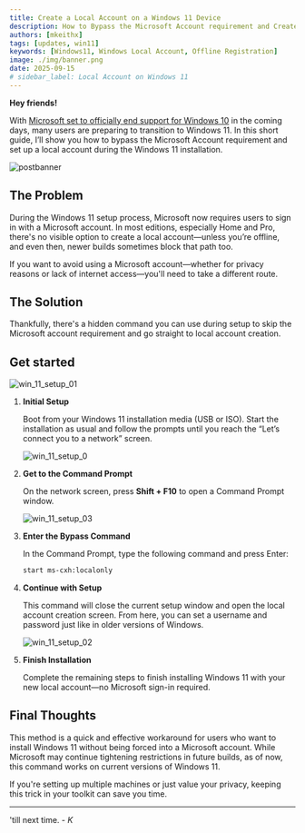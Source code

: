 ```yaml
---
title: Create a Local Account on a Windows 11 Device
description: How to Bypass the Microsoft Account requirement and Create a Local Account on a Windows 11 Device.
authors: [mkeithx]
tags: [updates, win11]
keywords: [Windows11, Windows Local Account, Offline Registration]
image: ./img/banner.png
date: 2025-09-15
# sidebar_label: Local Account on Windows 11
---
```




**Hey friends!**

With [Microsoft set to officially end support for Windows 10](https://support.microsoft.com/en-us/windows/windows-10-support-ends-on-october-14-2025-2ca8b313-1946-43d3-b55c-2b95b107f281) in the coming days, many users are preparing to transition to Windows 11. In this short guide, I’ll show you how to bypass the Microsoft Account requirement and set up a local account during the Windows 11 installation.



![postbanner](./img/banner.png)

<!-- truncate -->

## The Problem
During the Windows 11 setup process, Microsoft now requires users to sign in with a Microsoft account. In most editions, especially Home and Pro, there's no visible option to create a local account—unless you’re offline, and even then, newer builds sometimes block that path too.

If you want to avoid using a Microsoft account—whether for privacy reasons or lack of internet access—you'll need to take a different route.


## The Solution

Thankfully, there's a hidden command you can use during setup to skip the Microsoft account requirement and go straight to local account creation.

## Get started

![win_11_setup_01](./img/win_11_setup_01.png)

<!-- Step-by-Step: Bypass Microsoft Account Requirement -->

1. **Initial Setup**

   Boot from your Windows 11 installation media (USB or ISO). Start the installation as usual and follow the prompts until you reach the “Let’s connect you to a network” screen.

   ![win_11_setup_0](./img/win_11_setup_0.png)

1. **Get to the Command Prompt**

   On the network screen, press **Shift + F10** to open a Command Prompt window.

   
   ![win_11_setup_03](./img/win_11_setup_03.png)

1. **Enter the Bypass Command**

   In the Command Prompt, type the following command and press Enter:
   
   ```sh
   start ms-cxh:localonly
   ```


1. **Continue with Setup**

   This command will close the current setup window and open the local account creation screen. From here, you can set a username and password just like in older versions of Windows.


   ![win_11_setup_02](./img/win_11_setup_02.png)

1. **Finish Installation**

   Complete the remaining steps to finish installing Windows 11 with your new local account—no Microsoft sign-in required.


## Final Thoughts

This method is a quick and effective workaround for users who want to install Windows 11 without being forced into a Microsoft account. While Microsoft may continue tightening restrictions in future builds, as of now, this command works on current versions of Windows 11.

If you're setting up multiple machines or just value your privacy, keeping this trick in your toolkit can save you time.

---
'till next time. - *K*